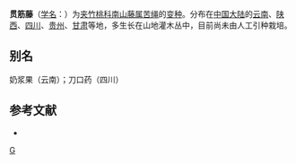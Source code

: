 {{Infraspeciesbox
| image = 
| image_caption = 
| status = 
| status_system = 
| genus = Dregea 
| species = sinensis
| varietas = corrugata
| authority = (Schneid.) [[蒋英_(植物学家)|Tsiang]] et [[李秉滔|P. T. Li]]
}}

'''贯筋藤'''（[[学名|学名]]：{{lang|la|''Dregea sinensis'' var. ''corrugata''}}）为[[夹竹桃科|夹竹桃科]][[南山藤属|南山藤属]][[苦绳|苦绳]]的[[变种|变种]]。分布在[[中国大陆|中国大陆]]的[[云南|云南]]、[[陕西|陕西]]、[[四川|四川]]、[[贵州|贵州]]、[[甘肃|甘肃]]等地，多生长在山地灌木丛中，目前尚未由人工引种栽培。

== 别名 ==
奶浆果（云南）；刀口药（四川）

== 参考文献 ==
<div class="references-small">
* {{cite web| url =http://www.bioinfo.cn/db05/KmzwSpecies.php?action=view&id=30793| title =贯筋藤（变种）| work =《中国高等植物数据库全库》| publisher =中国科学院微生物研究所| author =昆明植物研究所| accessdate =2009-02-26| deadurl =yes| archiveurl =https://web.archive.org/web/20160305060255/http://www.bioinfo.cn/db05/KmzwSpecies.php?action=view&id=30793| archivedate =2016-03-05}}
</div>

{{Taxonbar}}
[[Category:南山藤属|G]]